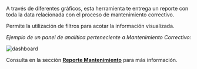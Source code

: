 A través de diferentes gráficos, esta herramienta te entrega un reporte con toda la data relacionada con el proceso de mantenimiento correctivo. 

Permite la utilización de filtros para acotar la información visualizada.

_Ejemplo de un panel de analítica perteneciente a Mantenimiento Correctivo:_

<div className="align-center">

![dashboard](/img/productos_es/product_cm_dashboard_preview.png)

</div>

Consulta en la sección [**Reporte Mantenimiento**](/docs/products/corrective_maintenance/reports/overview) para más información.